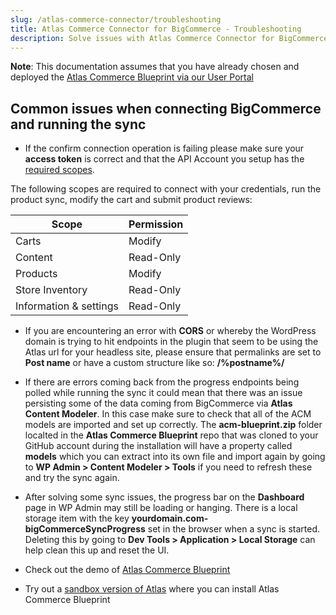 ```yaml
---
slug: /atlas-commerce-connector/troubleshooting
title: Atlas Commerce Connector for BigCommerce - Troubleshooting
description: Solve issues with Atlas Commerce Connector for BigCommerce.
---
```


**Note**: This documentation assumes that you have already chosen and deployed the [Atlas Commerce Blueprint via our User Portal](https://developers.wpengine.com/docs/atlas/getting-started/blueprint-repository)

## Common issues when connecting BigCommerce and running the sync

- If the confirm connection operation is failing please make sure your **access token** is correct and that the API Account you setup has the [required scopes](https://developer.bigcommerce.com/docs/97b76565d4269-big-commerce-ap-is-quick-start).

The following scopes are required to connect with your credentials, run the product sync, modify the cart and submit product reviews:

| Scope                  | Permission |
| ---------------------- | ---------- |
| Carts                  | Modify     |
| Content                | Read-Only  |
| Products               | Modify     |
| Store Inventory        | Read-Only  |
| Information & settings | Read-Only  |

- If you are encountering an error with **CORS** or whereby the WordPress domain is trying to hit endpoints in the plugin that seem to be using the Atlas url for your headless site, please ensure that permalinks are set to **Post name** or have a custom structure like so: **/%postname%/**

- If there are errors coming back from the progress endpoints being polled while running the sync it could mean that there was an issue persisting some of the data coming from BigCommerce via **Atlas Content Modeler**. In this case make sure to check that all of the ACM models are imported and set up correctly. The **acm-blueprint.zip** folder localted in the **Atlas Commerce Blueprint** repo that was cloned to your GitHub account during the installation will have a property called **models** which you can extract into its own file and import again by going to **WP Admin > Content Modeler > Tools** if you need to refresh these and try the sync again.

- After solving some sync issues, the progress bar on the **Dashboard** page in WP Admin may still be loading or hanging. There is a local storage item with the key **yourdomain.com-bigCommerceSyncProgress** set in the browser when a sync is started. Deleting this by going to **Dev Tools > Application > Local Storage** can help clean this up and reset the UI.

- Check out the demo of [Atlas Commerce Blueprint](https://atlascommerce.wpengine.com/)
- Try out a [sandbox version of Atlas](https://wpengine.com/atlas/#atlasplans) where you can install Atlas Commerce Blueprint
